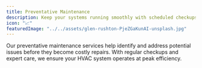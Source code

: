 ```yaml
---
title: Preventative Maintenance
description: Keep your systems running smoothly with scheduled checkups and proactive care from certified techs.
icon: "📈"
featuredImage: "../../assets/glen-rushton-PjeZGaKunAI-unsplash.jpg"
---
```


Our preventative maintenance services help identify and address potential issues before they become costly repairs. With regular checkups and expert care, we ensure your HVAC system operates at peak efficiency.
